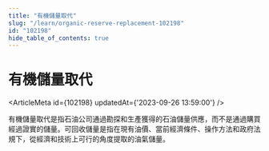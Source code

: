 ```yaml
---
title: "有機儲量取代"
slug: "/learn/organic-reserve-replacement-102198"
id: "102198"
hide_table_of_contents: true
---
```



# 有機儲量取代

<ArticleMeta id={102198} updatedAt={'2023-09-26 13:59:00'} />
<div className='border-solid border-b border-t-0 my-4 border-[var(--ifm-color-gray-300)]' />

有機儲量取代是指石油公司通過勘探和生產獲得的石油儲量供應，而不是通過購買經過證實的儲量。可回收儲量是指在現有油價、當前經濟條件、操作方法和政府法規下，從經濟和技術上可行的角度提取的油氣儲量。
